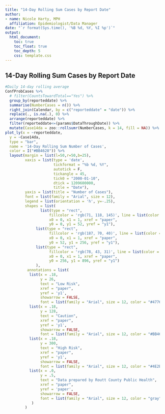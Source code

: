 ```yaml
---
title: "14-Day Rolling Sum Cases by Report Date"
author:
- name: Nicole Harty, MPH
  affiliation: Epidemiologist/Data Manager
date: "`r format(Sys.time(), '%B %d, %Y, %I %p')`"
output: 
  html_document:
    toc: true
    toc_float: true
    toc_depth: 5
    css: template.css
---
```


## 14-Day Rolling Sum Cases by Report Date   
```r
#Daily 14-day rolling average
ConfProbCases %>%
  # filter(CountsTowardTotal=="Yes") %>%
  group_by(reporteddate) %>%
  summarise(NumberCases = n()) %>%
  right_join(Calendar, by = c("reporteddate" = "date")) %>%
  replace(., is.na(.), 0) %>%
  arrange(reporteddate) %>%
  filter(reporteddate<=(params$DataThroughDate)) %>%
  mutate(Case14da = zoo::rollsumr(NumberCases, k = 14, fill = NA)) %>%
plot_ly(x = ~reporteddate,
  y = ~Case14da,
  type = "bar",
  name = '14-Day Rolling Sum Number of Cases',
  color = I("#BB4628")) %>%
  layout(margin = list(l=50,r=50,b=25),
         xaxis = list(type = 'date',
                      tickformat = "%b %d, %Y",
                      autotick = F, 
                      tickangle = 45,
                      tick0 = "2000-01-10",
                      dtick = 1209600000,
                      title = "Date"),
         yaxis = list(title = "Number of Cases"),
         font = list(family = "Arial", size = 12),
         legend = list(orientation = 'h', y=-.25),
         shapes = list(
                list(type = "rect",
                    fillcolor = 'rgb(71, 118, 145)', line = list(color = 'rgb(71, 118, 145)'), opacity = 0.4,
                    x0 = 0, x1 = 1, xref = "paper",
                    y0 = 0, y1 = 52, yref = "y1"),
              list(type = "rect",
                    fillcolor = 'rgb(187, 70, 40)', line = list(color = 'rgb(187, 70, 40)'), opacity = 0.4,
                    x0 = 0, x1 = 1, xref = "paper",
                    y0 = 52, y1 = 256, yref = "y1"),
              list(type = "rect",
                    fillcolor = 'rgb(78, 43, 31)', line = list(color = 'rgb(78, 43, 31)'), opacity = 0.4,
                    x0 = 0, x1 = 1, xref = "paper",
                    y0 = 256, y1 = 896, yref = "y1")
              ),
          annotations = list(
           list(x = .18,
                y = 26,
                text = "Low Risk",
                xref = "paper",
                yref = 'y1',
                showarrow = FALSE,
                font = list(family = "Arial", size = 12, color = "#477691")),
           list(x = .18,
                y = 128,
                text = "Caution",
                xref = "paper",
                yref = 'y1',
                showarrow = FALSE,
                font = list(family = "Arial", size = 12, color = "#BB4628")),
           list(x = .18,
                y = 300,
                text = "High Risk",
                xref = "paper",
                yref = 'y1',
                showarrow = FALSE,
                font = list(family = "Arial", size = 12, color = "#4E2B1F")),
           list(x = .0,
                y = .5,
                text = "Data prepared by Routt County Public Health",
                xref = "paper",
                yref = 'paper',
                showarrow = FALSE,
                font = list(family = "Arial", size = 12, color = "gray"))
            )
         )

```  